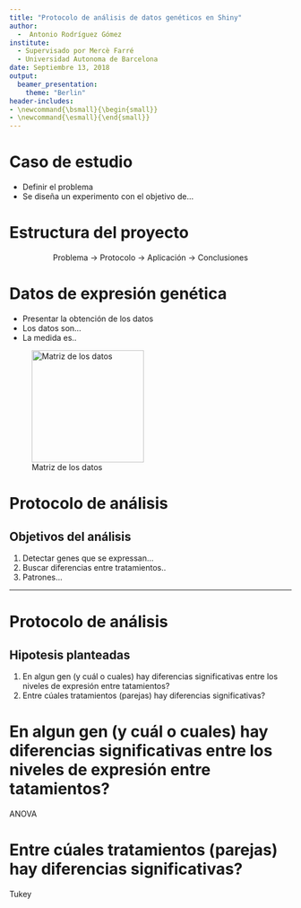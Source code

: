 ```yaml
---
title: "Protocolo de análisis de datos genéticos en Shiny"
author:   
  -  Antonio Rodríguez Gómez 
institute:   
  - Supervisado por Mercè Farré 
  - Universidad Autonoma de Barcelona
date: Septiembre 13, 2018
output: 
  beamer_presentation:
    theme: "Berlin"
header-includes:
- \newcommand{\bsmall}{\begin{small}}
- \newcommand{\esmall}{\end{small}}
---
```


# Caso de estudio

- Definir el problema
- Se diseña un experimento con el objetivo de...

# Estructura del proyecto

<center>
Problema $\rightarrow$ Protocolo $\rightarrow$ Aplicación $\rightarrow$ Conclusiones
</center>

# Datos de expresión genética

- Presentar la obtención de los datos
- Los datos son...
- La medida es..

![Matriz de los datos](matriu.png){width=200px}

# Protocolo de análisis

## Objetivos del análisis

1. Detectar genes que se expressan...
2. Buscar diferencias entre tratamientos..
3. Patrones...


----
# Protocolo de análisis

## Hipotesis planteadas

1. En algun gen (y cuál o cuales) hay diferencias significativas entre los niveles de expresión entre tatamientos?
2. Entre cúales tratamientos (parejas) hay diferencias significativas?

# \bsmall En algun gen (y cuál o cuales) hay diferencias significativas entre los niveles de expresión entre tatamientos? \esmall

ANOVA

# \bsmall Entre cúales tratamientos (parejas) hay diferencias significativas? \esmall

Tukey

